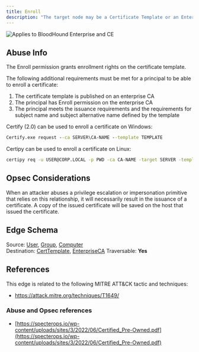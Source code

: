 ---
title: Enroll
description: "The target node may be a Certificate Template or an Enterprise Certification Authority."
---
<img noZoom src="/assets/enterprise-AND-community-edition-pill-tag.svg" alt="Applies to BloodHound Enterprise and CE"/>


## Abuse Info

The Enroll permission grants enrollment rights on the certificate template.

The following additional requirements must be met for a principal to be able to enroll a certificate:

1.  The certificate template is published on an enterprise CA
2.  The principal has Enroll permission on the enterprise CA
3.  The principal meets the issuance requirements and the requirements for subject name and subject alternative name defined by the template

Certify (2.0) can be used to enroll a certificate on Windows:

```cmd
Certify.exe request --ca SERVER\CA-NAME --template TEMPLATE
```

Certipy can be used to enroll a certificate on Linux:

```bash
certipy req -u USER@CORP.LOCAL -p PWD -ca CA-NAME -target SERVER -template TEMPLATE
```

## Opsec Considerations

When an attacker abuses a privilege escalation or impersonation primitive that relies on this relationship, it will necessarily result in the issuance of a certificate. A copy of the issued certificate will be saved on the host that issued the certificate.

## Edge Schema

Source: [User](/resources/nodes/user), [Group](/resources/nodes/group), [Computer](/resources/nodes/computer)  
Destination: [CertTemplate](/resources/nodes/cert-template), [EnterpriseCA](/resources/nodes/enterprise-ca)
Traversable: **Yes**   

## References

This edge is related to the following MITRE ATT&CK tactic and techniques:

* https://attack.mitre.org/techniques/T1649/

### Abuse and Opsec references

* [https://specterops.io/wp-content/uploads/sites/3/2022/06/Certified_Pre-Owned.pdf](https://specterops.io/wp-content/uploads/sites/3/2022/06/Certified_Pre-Owned.pdf)
